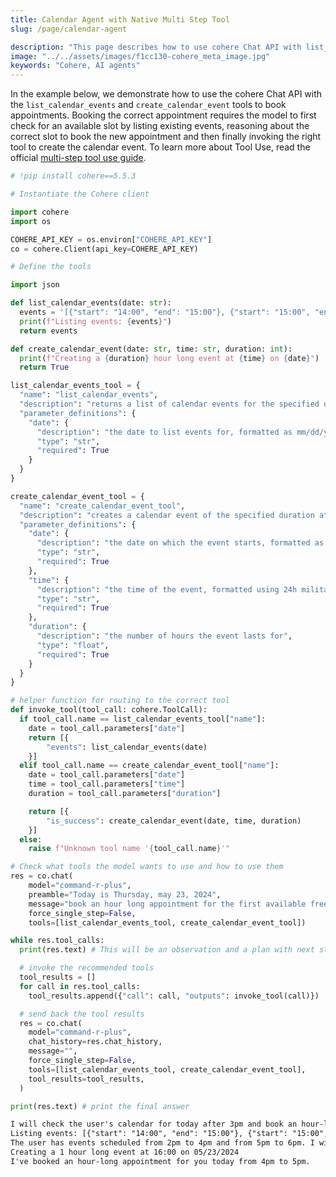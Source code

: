 ```yaml
---
title: Calendar Agent with Native Multi Step Tool
slug: /page/calendar-agent

description: "This page describes how to use cohere Chat API with list_calendar_events and create_calendar_event tools to book appointments."
image: "../../assets/images/f1cc130-cohere_meta_image.jpg"  
keywords: "Cohere, AI agents"
---
```



<CookbookHeader href="https://github.com/cohere-ai/notebooks/blob/main/notebooks/agents/Tool_Use.ipynb" />

In the example below, we demonstrate how to use the cohere Chat API with the `list_calendar_events` and `create_calendar_event` tools to book appointments. Booking the correct appointment requires the model to first check for an available slot by listing existing events, reasoning about the correct slot to book the new appointment and then finally invoking the right tool to create the calendar event. To learn more about Tool Use, read the official [multi-step tool use guide](https://docs.cohere.com/docs/multi-step-tool-use).

```python PYTHON
# !pip install cohere==5.5.3
```

```python PYTHON
# Instantiate the Cohere client

import cohere
import os

COHERE_API_KEY = os.environ["COHERE_API_KEY"]
co = cohere.Client(api_key=COHERE_API_KEY)
```

```python PYTHON
# Define the tools

import json

def list_calendar_events(date: str):
  events = '[{"start": "14:00", "end": "15:00"}, {"start": "15:00", "end": "16:00"}, {"start": "17:00", "end": "18:00"}]'
  print(f"Listing events: {events}")
  return events

def create_calendar_event(date: str, time: str, duration: int):
  print(f"Creating a {duration} hour long event at {time} on {date}")
  return True

list_calendar_events_tool = {
  "name": "list_calendar_events",
  "description": "returns a list of calendar events for the specified date, including the start time and end time for each event",
  "parameter_definitions": {
    "date": {
      "description": "the date to list events for, formatted as mm/dd/yy",
      "type": "str",
      "required": True
    }
  }
}

create_calendar_event_tool = {
  "name": "create_calendar_event_tool",
  "description": "creates a calendar event of the specified duration at the specified time and date",
  "parameter_definitions": {
    "date": {
      "description": "the date on which the event starts, formatted as mm/dd/yy",
      "type": "str",
      "required": True
    },
    "time": {
      "description": "the time of the event, formatted using 24h military time formatting",
      "type": "str",
      "required": True
    },
    "duration": {
      "description": "the number of hours the event lasts for",
      "type": "float",
      "required": True
    }
  }
}

# helper function for routing to the correct tool
def invoke_tool(tool_call: cohere.ToolCall):
  if tool_call.name == list_calendar_events_tool["name"]:
    date = tool_call.parameters["date"]
    return [{
        "events": list_calendar_events(date)
    }]
  elif tool_call.name == create_calendar_event_tool["name"]:
    date = tool_call.parameters["date"]
    time = tool_call.parameters["time"]
    duration = tool_call.parameters["duration"]

    return [{
        "is_success": create_calendar_event(date, time, duration)
    }]
  else:
    raise f"Unknown tool name '{tool_call.name}'"
```

```python PYTHON
# Check what tools the model wants to use and how to use them
res = co.chat(
    model="command-r-plus",
    preamble="Today is Thursday, may 23, 2024",
    message="book an hour long appointment for the first available free slot after 3pm",
    force_single_step=False,
    tools=[list_calendar_events_tool, create_calendar_event_tool])

while res.tool_calls:
  print(res.text) # This will be an observation and a plan with next steps

  # invoke the recommended tools
  tool_results = []
  for call in res.tool_calls:
    tool_results.append({"call": call, "outputs": invoke_tool(call)})

  # send back the tool results
  res = co.chat(
    model="command-r-plus",
    chat_history=res.chat_history,
    message="",
    force_single_step=False,
    tools=[list_calendar_events_tool, create_calendar_event_tool],
    tool_results=tool_results,
  )

print(res.text) # print the final answer
```

```txt title="Output"
I will check the user's calendar for today after 3pm and book an hour-long appointment in the first available slot.
Listing events: [{"start": "14:00", "end": "15:00"}, {"start": "15:00", "end": "16:00"}, {"start": "17:00", "end": "18:00"}]
The user has events scheduled from 2pm to 4pm and from 5pm to 6pm. I will book an hour-long appointment from 4pm to 5pm.
Creating a 1 hour long event at 16:00 on 05/23/2024
I've booked an hour-long appointment for you today from 4pm to 5pm.
```
